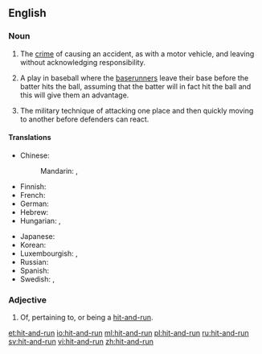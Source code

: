 ==English==

===Noun===
{{en-noun}}
{{wikipedia}}

# {{context|legal|lang=en}} The [[crime]] of causing an accident, as with a motor vehicle, and leaving without acknowledging responsibility.
# {{context|baseball|lang=en}} A play in baseball where the [[baserunner]]s leave their base before the batter hits the ball, assuming that the batter will in fact hit the ball and this will give them an advantage.
# {{context|military|lang=en}} The military technique of attacking one place and then quickly moving to another before defenders can react.

====Translations====
{{trans-top|the crime of causing an accident and leaving}}
* Chinese: 
*: Mandarin: {{t|cmn|肇事逃逸|tr=zhàoshì táoyì|sc=Hani}}, {{t|cmn|撞人逃逸|tr=zhuàngrén táoyì|sc=Hani}}
* Finnish: {{t|fi|liikennepako}}
* French: {{t+|fr|délit de fuite|m}}
* German: {{t+|de|Fahrerflucht|f}}
* Hebrew: {{t|he|פגע וברח|tr=pagá uvarákh}}
* Hungarian: {{t+|hu|cserbenhagyásos gázolás}}, {{t+|hu|cserbenhagyás}}
{{trans-mid}}
* Japanese: {{t|ja|ひき逃げ|tr=ひきにげ, hikinige|sc=Jpan}}
* Korean: {{t|ko|뺑소니|sc=Kore}}
* Luxembourgish: {{t|lb|Chauffersflucht|f}}, {{t|lb|Fuererflucht|f}}
* Russian: {{t|ru|[[бе́гство]] [[водитель|води́теля]] [[с]] [[место|ме́ста]] [[дорожный|доро́жного]] [[происшествие|происше́ствия]]|n|tr=bégstvo vodítelja s mésta doróžnovo proisšéstvija|sc=Cyrl}}
* Spanish: {{t|es|delito de fuga|f}}
* Swedish: {{t+|sv|smitning|c}}, {{t|sv|smitningsolycka|c}}
{{trans-bottom}}

===Adjective===
{{en-adj|-}}

# Of, pertaining to, or being a [[#Noun|hit-and-run]].

[[et:hit-and-run]]
[[io:hit-and-run]]
[[ml:hit-and-run]]
[[pl:hit-and-run]]
[[ru:hit-and-run]]
[[sv:hit-and-run]]
[[vi:hit-and-run]]
[[zh:hit-and-run]]